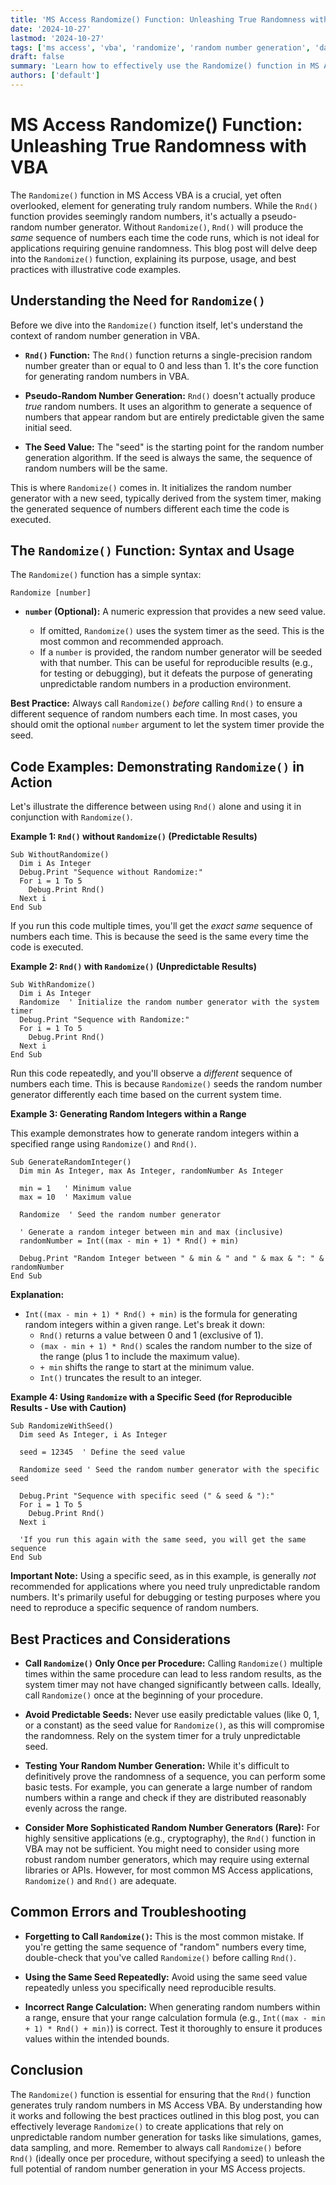 ```yaml
---
title: 'MS Access Randomize() Function: Unleashing True Randomness with VBA'
date: '2024-10-27'
lastmod: '2024-10-27'
tags: ['ms access', 'vba', 'randomize', 'random number generation', 'database', 'programming']
draft: false
summary: 'Learn how to effectively use the Randomize() function in MS Access VBA to seed the random number generator, ensuring truly random results for your applications.  Includes detailed explanations, code examples, and best practices.'
authors: ['default']
---
```


# MS Access Randomize() Function: Unleashing True Randomness with VBA

The `Randomize()` function in MS Access VBA is a crucial, yet often overlooked, element for generating truly random numbers. While the `Rnd()` function provides seemingly random numbers, it's actually a pseudo-random number generator. Without `Randomize()`, `Rnd()` will produce the *same* sequence of numbers each time the code runs, which is not ideal for applications requiring genuine randomness. This blog post will delve deep into the `Randomize()` function, explaining its purpose, usage, and best practices with illustrative code examples.

## Understanding the Need for `Randomize()`

Before we dive into the `Randomize()` function itself, let's understand the context of random number generation in VBA.

*   **`Rnd()` Function:** The `Rnd()` function returns a single-precision random number greater than or equal to 0 and less than 1.  It's the core function for generating random numbers in VBA.

*   **Pseudo-Random Number Generation:** `Rnd()` doesn't actually produce *true* random numbers. It uses an algorithm to generate a sequence of numbers that appear random but are entirely predictable given the same initial seed.

*   **The Seed Value:**  The "seed" is the starting point for the random number generation algorithm.  If the seed is always the same, the sequence of random numbers will be the same.

This is where `Randomize()` comes in.  It initializes the random number generator with a new seed, typically derived from the system timer, making the generated sequence of numbers different each time the code is executed.

## The `Randomize()` Function: Syntax and Usage

The `Randomize()` function has a simple syntax:

```vba
Randomize [number]
```

*   **`number` (Optional):**  A numeric expression that provides a new seed value.

    *   If omitted, `Randomize()` uses the system timer as the seed. This is the most common and recommended approach.
    *   If a `number` is provided, the random number generator will be seeded with that number. This can be useful for reproducible results (e.g., for testing or debugging), but it defeats the purpose of generating unpredictable random numbers in a production environment.

**Best Practice:**  Always call `Randomize()` *before* calling `Rnd()` to ensure a different sequence of random numbers each time.  In most cases, you should omit the optional `number` argument to let the system timer provide the seed.

## Code Examples:  Demonstrating `Randomize()` in Action

Let's illustrate the difference between using `Rnd()` alone and using it in conjunction with `Randomize()`.

**Example 1: `Rnd()` without `Randomize()` (Predictable Results)**

```vba
Sub WithoutRandomize()
  Dim i As Integer
  Debug.Print "Sequence without Randomize:"
  For i = 1 To 5
    Debug.Print Rnd()
  Next i
End Sub
```

If you run this code multiple times, you'll get the *exact same* sequence of numbers each time. This is because the seed is the same every time the code is executed.

**Example 2: `Rnd()` with `Randomize()` (Unpredictable Results)**

```vba
Sub WithRandomize()
  Dim i As Integer
  Randomize  ' Initialize the random number generator with the system timer
  Debug.Print "Sequence with Randomize:"
  For i = 1 To 5
    Debug.Print Rnd()
  Next i
End Sub
```

Run this code repeatedly, and you'll observe a *different* sequence of numbers each time. This is because `Randomize()` seeds the random number generator differently each time based on the current system time.

**Example 3:  Generating Random Integers within a Range**

This example demonstrates how to generate random integers within a specified range using `Randomize()` and `Rnd()`.

```vba
Sub GenerateRandomInteger()
  Dim min As Integer, max As Integer, randomNumber As Integer

  min = 1   ' Minimum value
  max = 10  ' Maximum value

  Randomize  ' Seed the random number generator

  ' Generate a random integer between min and max (inclusive)
  randomNumber = Int((max - min + 1) * Rnd() + min)

  Debug.Print "Random Integer between " & min & " and " & max & ": " & randomNumber
End Sub
```

**Explanation:**

*   `Int((max - min + 1) * Rnd() + min)` is the formula for generating random integers within a given range. Let's break it down:
    *   `Rnd()` returns a value between 0 and 1 (exclusive of 1).
    *   `(max - min + 1) * Rnd()` scales the random number to the size of the range (plus 1 to include the maximum value).
    *   `+ min` shifts the range to start at the minimum value.
    *   `Int()` truncates the result to an integer.

**Example 4:  Using `Randomize` with a Specific Seed (for Reproducible Results - Use with Caution)**

```vba
Sub RandomizeWithSeed()
  Dim seed As Integer, i As Integer

  seed = 12345  ' Define the seed value

  Randomize seed ' Seed the random number generator with the specific seed

  Debug.Print "Sequence with specific seed (" & seed & "):"
  For i = 1 To 5
    Debug.Print Rnd()
  Next i

  'If you run this again with the same seed, you will get the same sequence
End Sub
```

**Important Note:** Using a specific seed, as in this example, is generally *not* recommended for applications where you need truly unpredictable random numbers.  It's primarily useful for debugging or testing purposes where you need to reproduce a specific sequence of random numbers.

## Best Practices and Considerations

*   **Call `Randomize()` Only Once per Procedure:**  Calling `Randomize()` multiple times within the same procedure can lead to less random results, as the system timer may not have changed significantly between calls. Ideally, call `Randomize()` once at the beginning of your procedure.

*   **Avoid Predictable Seeds:**  Never use easily predictable values (like 0, 1, or a constant) as the seed value for `Randomize()`, as this will compromise the randomness. Rely on the system timer for a truly unpredictable seed.

*   **Testing Your Random Number Generation:**  While it's difficult to definitively prove the randomness of a sequence, you can perform some basic tests.  For example, you can generate a large number of random numbers within a range and check if they are distributed reasonably evenly across the range.

*   **Consider More Sophisticated Random Number Generators (Rare):**  For highly sensitive applications (e.g., cryptography), the `Rnd()` function in VBA may not be sufficient.  You might need to consider using more robust random number generators, which may require using external libraries or APIs.  However, for most common MS Access applications, `Randomize()` and `Rnd()` are adequate.

## Common Errors and Troubleshooting

*   **Forgetting to Call `Randomize()`:** This is the most common mistake. If you're getting the same sequence of "random" numbers every time, double-check that you've called `Randomize()` before calling `Rnd()`.

*   **Using the Same Seed Repeatedly:**  Avoid using the same seed value repeatedly unless you specifically need reproducible results.

*   **Incorrect Range Calculation:**  When generating random numbers within a range, ensure that your range calculation formula (e.g., `Int((max - min + 1) * Rnd() + min)`) is correct.  Test it thoroughly to ensure it produces values within the intended bounds.

## Conclusion

The `Randomize()` function is essential for ensuring that the `Rnd()` function generates truly random numbers in MS Access VBA. By understanding how it works and following the best practices outlined in this blog post, you can effectively leverage `Randomize()` to create applications that rely on unpredictable random number generation for tasks like simulations, games, data sampling, and more. Remember to always call `Randomize()` before `Rnd()` (ideally once per procedure, without specifying a seed) to unleash the full potential of random number generation in your MS Access projects.